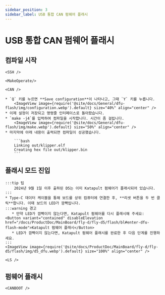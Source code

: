 ```yaml
---
sidebar_position: 3
sidebar_label: USB 통합 CAN 펌웨어 플래시
---
```




# USB 통합 CAN 펌웨어 플래시

## 컴파일 시작

    <SSH />

    <MakeOperate/>

    <CAN />

    * `Q` 키를 누르면 **Save configuration**이 나타나고, 그때 `Y` 키를 누릅니다.
        <ImageView image={require('@site/docs/General/dfu-flash/img/configuration.webp').default} size="40%" align="center" />
    * 이제 설정이 저장되고 명령줄 인터페이스로 돌아왔습니다.
    * `make -j4`를 입력하여 컴파일을 시작합니다. 시간이 좀 걸립니다.
        <ImageView image={require('@site/docs/General/dfu-flash/img/make.webp').default} size="50%" align="center" />
    * 마지막에 아래 내용이 출력되면 컴파일이 성공했습니다.

        ```bash
        Linking out/klipper.elf
        Creating hex file out/klipper.bin
        ```

## 플래시 모드 진입

    :::tip 팁
        2024년 9월 1일 이후 출하된 D5는 이미 Katapult 펌웨어가 플래시되어 있습니다.
    :::
    * Type-C 데이터 케이블을 통해 보드를 상위 컴퓨터에 연결한 후, **리셋 버튼을 두 번 클릭**합니다. 이때 보드의 LED가 깜빡입니다.
    :::warning 경고
       * 만약 LED가 깜빡이지 않는다면, Katapult 펌웨어를 다시 플래시해 주세요: <Button variant="contained" disableElevation href="/docs/ProductDoc/MainBoard/fly-d/fly-d5/flash/bl#enter-dfu-flash-mode">Katapult 펌웨어 플래시</Button>
       * LED가 깜빡이지 않는다면, Katapult 펌웨어 플래시를 완료한 후 다음 단계를 진행하세요.
    :::
    <ImageView image={require('@site/docs/ProductDoc/MainBoard/fly-d/fly-d5/flash/img/d5_dfu.webp').default} size="100%" align="center" />

    <LS />

## 펌웨어 플래시


    <CANBOOT />
